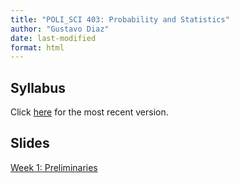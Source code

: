 ```yaml
---
title: "POLI_SCI 403: Probability and Statistics"
author: "Gustavo Diaz"
date: last-modified
format: html
---
```


## Syllabus

Click [here](/syllabus.pdf) for the most recent version.

## Slides

[Week 1: Preliminaries](slides/week1.html)

<!-- [Week 2: Probability Theory](slides/week2.html) -->

<!-- [Week 3: Summarizing Random Variables](slides/week3.html) -->

<!-- [Week 4: Random Samples](slides/week4.html) -->

<!-- [Week 5: Regression](slides/week5.html) -->

<!-- [Week 6: Parametric Models](slides/week6.html) -->

<!-- [Week 7: Missing Data](slides/week7.html) -->

<!-- [Week 8: Causal Inference I](slides/week8.html) -->

<!-- [Week 9: Causal Inference II](slides/week9.html) -->